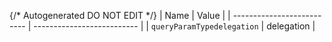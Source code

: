 {/* Autogenerated DO NOT EDIT  */}
| Name                       | Value                      |
| -------------------------- | -------------------------- |
| `queryParamTypedelegation` | delegation                 |